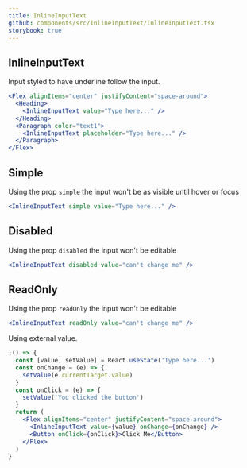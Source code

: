 ```yaml
---
title: InlineInputText
github: components/src/InlineInputText/InlineInputText.tsx
storybook: true
---
```


## InlineInputText

Input styled to have underline follow the input.

```jsx
<Flex alignItems="center" justifyContent="space-around">
  <Heading>
    <InlineInputText value="Type here..." />
  </Heading>
  <Paragraph color="text1">
    <InlineInputText placeholder="Type here..." />
  </Paragraph>
</Flex>
```

## Simple

Using the prop `simple` the input won't be as visible until hover or focus

```jsx
<InlineInputText simple value="Type here..." />
```

## Disabled

Using the prop `disabled` the input won't be editable

```jsx
<InlineInputText disabled value="can't change me" />
```

## ReadOnly

Using the prop `readOnly` the input won't be editable

```jsx
<InlineInputText readOnly value="can't change me" />
```

Using external value.

```jsx
;() => {
  const [value, setValue] = React.useState('Type here...')
  const onChange = (e) => {
    setValue(e.currentTarget.value)
  }
  const onClick = (e) => {
    setValue('You clicked the button')
  }
  return (
    <Flex alignItems="center" justifyContent="space-around">
      <InlineInputText value={value} onChange={onChange} />
      <Button onClick={onClick}>Click Me</Button>
    </Flex>
  )
}
```
